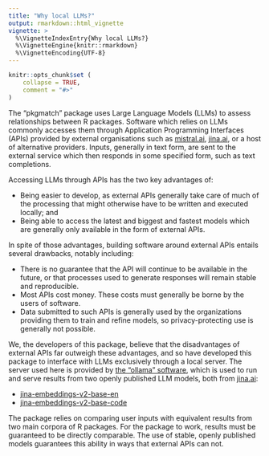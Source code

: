 ```yaml
---
title: "Why local LLMs?"
output: rmarkdown::html_vignette
vignette: >
  %\VignetteIndexEntry{Why local LLMs?}
  %\VignetteEngine{knitr::rmarkdown}
  %\VignetteEncoding{UTF-8}
---
```


```r
knitr::opts_chunk$set (
    collapse = TRUE,
    comment = "#>"
)
```

The "pkgmatch" package uses Large Language Models (LLMs) to assess relationships
between R packages. Software which relies on LLMs commonly accesses them
through Application Programming Interfaces (APIs) provided by external
organisations such as [mistral.ai](https://mistral.ai),
[jina.ai](https://jina.ai), or a host of alternative providers.
Inputs, generally in text form, are sent to the external service which then
responds in some specified form, such as text completions.

Accessing LLMs through APIs has the two key advantages of:

- Being easier to develop, as external APIs generally take care of much of the
processing that might otherwise have to be written and executed locally; and
- Being able to access the latest and biggest and fastest models which are
generally only available in the form of external APIs.

In spite of those advantages, building software around external APIs entails
several drawbacks, notably including:

- There is no guarantee that the API will continue to be available in the
future, or that processes used to generate responses will remain stable and
reproducible.
- Most APIs cost money. These costs must generally be borne by the users of
software.
- Data submitted to such APIs is generally used by the organizations providing
them to train and refine models, so privacy-protecting use is generally not
possible.

We, the developers of this package, believe that the disadvantages of external
APIs far outweigh these advantages, and so have developed this package to
interface with LLMs exclusively through a local server. The server used here is
provided by [the "ollama" software](https://ollama.com), which is used to run
and serve results from two openly published LLM models, both from
[jina.ai](https://jina.ai):

- [jina-embeddings-v2-base-en](https://huggingface.co/jinaai/jina-embeddings-v2-base-en)
- [jina-embeddings-v2-base-code](https://huggingface.co/jinaai/jina-embeddings-v2-base-code)

The package relies on comparing user inputs with equivalent results from two
main corpora of R packages. For the package to work, results must be guaranteed
to be directly comparable. The use of stable, openly published models
guarantees this ability in ways that external APIs can not.
